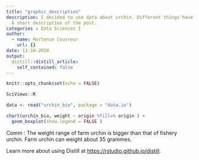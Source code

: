 ```yaml
---
title: "graphic_description"
description: I decided to use data about urchin. Different things have been observed like weight, height, integuments, skeleton, digestive tract,... There are two classes ; farm urchin and fishery urchin. 
  A short description of the post.
categories : Data Sciences I
author:
  - name: Hortense Couvreur
    url: {}
date: 11-10-2020
output:
  distill::distill_article:
    self_contained: false
---
```


```r
knitr::opts_chunk$set(echo = FALSE)
```


```r
SciViews::R 
```

```r
data <- read("urchin_bio", package = "data.io")
```

```r
chart(urchin_bio, weight ~ origin %fill=% origin ) +
  geom_boxplot(show.legend = FALSE )
```
Comm : The weight range of farm urchin is bigger than that of fishery urchin. Farm urchin can weight about 35 grammes. 



Learn more about using Distill at <https://rstudio.github.io/distill>.

